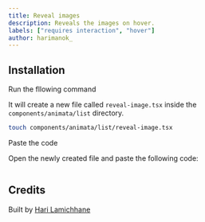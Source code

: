 ```yaml
---
title: Reveal images
description: Reveals the images on hover.
labels: ["requires interaction", "hover"]
author: harimanok_
---
```


<ComponentPreview name="list-reveal-image--docs" />

## Installation

<Steps>
<Step>Run the fllowing command</Step>

It will create a new file called `reveal-image.tsx` inside the `components/animata/list` directory.

```bash
touch components/animata/list/reveal-image.tsx
```

<Step>Paste the code</Step>

Open the newly created file and paste the following code:

```jsx file=<rootDir>/animata/list/reveal-image.tsx

```

</Steps>

## Credits

Built by [Hari Lamichhane](https://github.com/hari)
